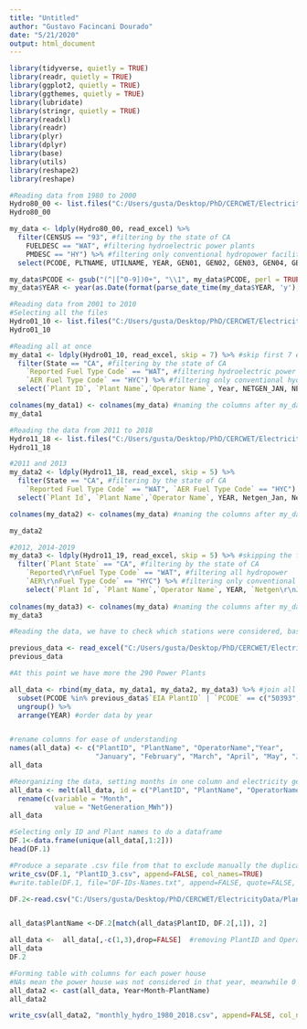 ---
title: "Untitled"
author: "Gustavo Facincani Dourado"
date: "5/21/2020"
output: html_document
---

```{r}
library(tidyverse, quietly = TRUE)
library(readr, quietly = TRUE)
library(ggplot2, quietly = TRUE)
library(ggthemes, quietly = TRUE)
library(lubridate)
library(stringr, quietly = TRUE)
library(readxl)
library(readr)
library(plyr)
library(dplyr)
library(base)
library(utils)
library(reshape2)
library(reshape)
```

```{r}
#Reading data from 1980 to 2000
Hydro80_00 <- list.files("C:/Users/gusta/Desktop/PhD/CERCWET/ElectricityData/1980_2000", ".xls", full.names = TRUE)
Hydro80_00 

my_data <- ldply(Hydro80_00, read_excel) %>%
  filter(CENSUS == "93", #filtering by the state of CA
    FUELDESC == "WAT", #filtering hydroelectric power plants
    PMDESC == "HY") %>% #filtering only conventional hydropower facilities 
  select(PCODE, PLTNAME, UTILNAME, YEAR, GEN01, GEN02, GEN03, GEN04, GEN05, GEN06, GEN07, GEN08, GEN09, GEN10, GEN11, GEN12) #selecting the columns of interest - electricity generation is in MWh

```
```{r}
my_data$PCODE <- gsub("(^|[^0-9])0+", "\\1", my_data$PCODE, perl = TRUE) #removing the leading zero in the Plant ID
my_data$YEAR <- year(as.Date(format(parse_date_time(my_data$YEAR, 'y'), "%Y"), "%Y"))  #making years with 4-digits (most are not)
```

```{r}
#Reading data from 2001 to 2010
#Selecting all the files
Hydro01_10 <- list.files("C:/Users/gusta/Desktop/PhD/CERCWET/ElectricityData/2001_2010", ".xls", full.names = TRUE)
Hydro01_10 

#Reading all at once
my_data1 <- ldply(Hydro01_10, read_excel, skip = 7) %>% #skip first 7 empty rows
  filter(State == "CA", #filtering by the state of CA
    `Reported Fuel Type Code` == "WAT", #filtering hydroelectric power plants
    `AER Fuel Type Code` == "HYC") %>% #filtering only conventional hydropower facilities 
  select(`Plant ID`, `Plant Name`,`Operator Name`, Year, NETGEN_JAN, NETGEN_FEB, NETGEN_MAR, NETGEN_APR, NETGEN_MAY, NETGEN_JUN, NETGEN_JUL, NETGEN_AUG, NETGEN_SEP, NETGEN_OCT, NETGEN_NOV, NETGEN_DEC) #selecting the columns of interest 

colnames(my_data1) <- colnames(my_data) #naming the columns after my_data to bind them later
my_data1

```

```{r}
#Reading the data from 2011 to 2018
Hydro11_18 <- list.files("C:/Users/gusta/Desktop/PhD/CERCWET/ElectricityData/2011_2018", ".xls", full.names = TRUE)
Hydro11_18 

#2011 and 2013
my_data2 <- ldply(Hydro11_18, read_excel, skip = 5) %>%
  filter(State == "CA", #filtering by the state of CA
    `Reported Fuel Type Code` == "WAT", `AER Fuel Type Code` == "HYC") %>% #filtering only conventional hydropower facilities 
  select(`Plant Id`, `Plant Name`,`Operator Name`, YEAR, Netgen_Jan, Netgen_Feb, Netgen_Mar, Netgen_Apr, Netgen_May, Netgen_Jun, Netgen_Jul, Netgen_Aug, Netgen_Sep, Netgen_Oct, Netgen_Nov, Netgen_Dec) #selecting the columns of interest 

colnames(my_data2) <- colnames(my_data) #naming the columns after my_data to bind them later

my_data2
```


```{r}
#2012, 2014-2019
my_data3 <- ldply(Hydro11_19, read_excel, skip = 5) %>% #skipping the first 5 empty rows
  filter(`Plant State` == "CA", #filtering by the state of CA
    `Reported\r\nFuel Type Code` == "WAT", #filtering all hydropower
    `AER\r\nFuel Type Code` == "HYC") %>% #filtering only conventional hydropower facilities 
    select(`Plant Id`, `Plant Name`,`Operator Name`, YEAR, `Netgen\r\nJanuary`, `Netgen\r\nFebruary`, `Netgen\r\nMarch`, `Netgen\r\nApril`, `Netgen\r\nMay`, `Netgen\r\nJune`, `Netgen\r\nJuly`, `Netgen\r\nAugust`, `Netgen\r\nSeptember`, `Netgen\r\nOctober`, `Netgen\r\nNovember`, `Netgen\r\nDecember`) #selecting the columns of interest  #order the data by year
  
colnames(my_data3) <- colnames(my_data) #naming the columns after my_data to bind them later
my_data3
```



```{r}
#Reading the data, we have to check which stations were considered, based on the ones we previously had

previous_data <- read_excel("C:/Users/gusta/Desktop/PhD/CERCWET/ElectricityData/monthly_hydro_1982_2003.xls", skip = 4, sheet = 2) #skipping the first 4 empty rows, in sheet 2
previous_data
```

```{r}
#At this point we have more the 290 Power Plants

all_data <- rbind(my_data, my_data1, my_data2, my_data3) %>% #join all the data into one dataset
  subset(PCODE %in% previous_data$`EIA PlantID` | `PCODE` == c("50393", "54554")) %>% #filtering the current data based on the stations of previous_data, and the Friant PH (50393) and New Spicer PH (54554) were not considered in the previous_data
  ungroup() %>%
  arrange(YEAR) #order data by year


#rename columns for ease of understanding
names(all_data) <- c("PlantID", "PlantName", "OperatorName","Year", 
                     "January", "February", "March", "April", "May", "June", "July", "August", "September", "October", "November", "December")
all_data
```
```{r}
#Reorganizing the data, setting months in one column and electricity generation in another column
all_data <- melt(all_data, id = c("PlantID", "PlantName", "OperatorName", "Year")) %>%
  rename(c(variable = "Month", 
           value = "NetGeneration_MWh"))
all_data
```

```{r}
#Selecting only ID and Plant names to do a dataframe
DF.1<-data.frame(unique(all_data[,1:2]))
head(DF.1)
```

```{r}
#Produce a separate .csv file from that to exclude manually the duplication of names, occured in all files
write_csv(DF.1, "PlantID_3.csv", append=FALSE, col_names=TRUE)
#write.table(DF.1, file="DF-IDs-Names.txt", append=FALSE, quote=FALSE, sep="\t", row.names=FALSE, col.names=TRUE)
```

```{r}
DF.2<-read.csv("C:/Users/gusta/Desktop/PhD/CERCWET/ElectricityData/Plant_IDs.csv", header=TRUE, sep=",") #O index.txt é o arquivo novo com os nomes editados


all_data$PlantName <-DF.2[match(all_data$PlantID, DF.2[,1]), 2]

all_data <-  all_data[,-c(1,3),drop=FALSE]  #removing PlantID and OperatorName columns
all_data
DF.2
```

```{r}
#Forming table with columns for each power house
#NAs mean the power house was not considered in that year, meanwhile 0 mean no generation
all_data2 <- cast(all_data, Year+Month~PlantName) 
all_data2

write_csv(all_data2, "monthly_hydro_1980_2018.csv", append=FALSE, col_names=TRUE)
```